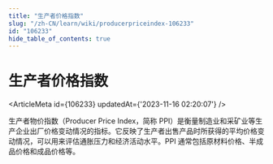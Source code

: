 ```yaml
---
title: "生产者价格指数"
slug: "/zh-CN/learn/wiki/producerpriceindex-106233"
id: "106233"
hide_table_of_contents: true
---
```



# 生产者价格指数

<ArticleMeta id={106233} updatedAt={'2023-11-16 02:20:07'} />
<div className='border-solid border-b border-t-0 my-4 border-[var(--ifm-color-gray-300)]' />

生产者物价指数（Producer Price Index，简称 PPI）是衡量制造业和采矿业等生产企业出厂价格变动情况的指标。它反映了生产者出售产品时所获得的平均价格变动情况，可以用来评估通胀压力和经济活动水平。PPI 通常包括原材料价格、半成品价格和成品价格等。
